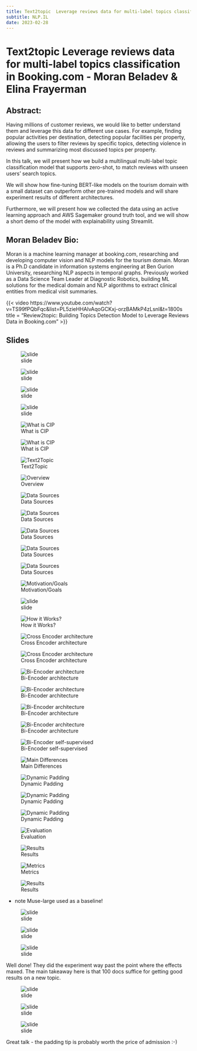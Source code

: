 ```yaml
---
title: Text2topic  Leverage reviews data for multi-label topics classification in Booking.com
subtitle: NLP.IL
date: 2023-02-28
---
```


# Text2topic  Leverage reviews data for multi-label topics classification in Booking.com - Moran Beladev & Elina Frayerman

## Abstract:

Having millions of customer reviews, we would like to better understand them and leverage this data for different use cases. For example, finding popular activities per destination, detecting popular facilities per property, allowing the users to filter reviews by specific topics, detecting violence in reviews and summarizing most discussed topics per property.

In this talk, we will present how we build a multilingual multi-label topic classification model that supports zero-shot, to match reviews with unseen users’ search topics.

We will show how fine-tuning BERT-like models on the tourism domain with a small dataset can outperform other pre-trained models and will share experiment results of different architectures.

Furthermore, we will present how we collected the data using an active learning approach and AWS Sagemaker ground truth tool, and we will show a short demo of the model with explainability using Streamlit.

## Moran Beladev Bio: 

Moran is a machine learning manager at booking.com, researching and developing computer vision and NLP models for the tourism domain. Moran is a Ph.D candidate in information systems engineering at Ben Gurion University, researching NLP aspects in temporal graphs. Previously worked as a Data Science Team Leader at Diagnostic Robotics, building ML solutions for the medical domain and NLP algorithms to extract clinical entities from medical visit summaries.

{{< video https://www.youtube.com/watch?v=TS99fPQbFqc&list=PL5zieHHAlvAqoGCKxj-orzBAMkP4zLsnl&t=1800s 
    title = "Review2topic: Building Topics Detection Model to Leverage Reviews Data in Booking.com"
>}}

## Slides


![slide](session1/ss001.png){}

![slide](session1/ss002.png){}

![slide](session1/ss003.png){}

![slide](session1/ss004.png){}

![What is CIP](session1/ss005.png){}

![What is CIP](session1/ss006.png){}

![Text2Topic](session1/ss007.png){}

![Overview](session1/ss008.png){}

![Data Sources](session1/ss009.png){}

![Data Sources](session1/ss010.png){}

![Data Sources](session1/ss011.png){}

![Data Sources](session1/ss012.png){}

![Data Sources](session1/ss013.png){}

![Motivation/Goals](session1/ss014.png){}

![slide](session1/ss015.png){}

![How it Works?](session1/ss016.png){}

![Cross Encoder architecture](session1/ss017.png){}

![Cross Encoder architecture](session1/ss018.png){}

![Bi-Encoder architecture](session1/ss019.png){}

![Bi-Encoder architecture](session1/ss020.png){}

![Bi-Encoder architecture](session1/ss021.png){}

![Bi-Encoder architecture](session1/ss022.png){}

![Bi-Encoder self-supervised](session1/ss023.png){}

![Main Differences](session1/ss024.png){}

![Dynamic Padding](session1/ss025.png){}

![Dynamic Padding](session1/ss026.png){}

![Dynamic Padding](session1/ss027.png){}

![Evaluation](session1/ss028.png){}

![Results](session1/ss029.png){}

![Metrics](session1/ss030.png){}

![Results](session1/ss031.png){}

- note Muse-large used as a baseline!

![slide](session1/ss032.png){}

![slide](session1/ss033.png){}

![slide](session1/ss034.png){}

Well done! They did the experiment way past the point where the effects maxed. The main takeaway here is that 100 docs suffice for getting good results on a new topic.

![slide](session1/ss035.png){}

![slide](session1/ss036.png){}

![slide](session1/ss037.png){}


Great talk - the padding tip is probably worth the price of admission :-)

